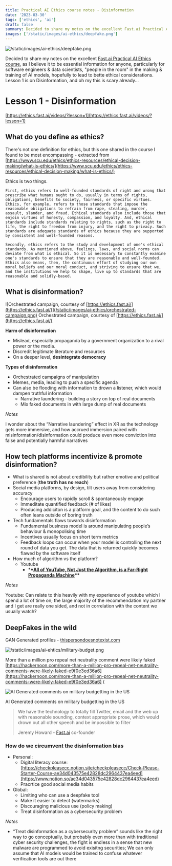 ```yaml
---
title: Practical AI Ethics course notes - Disinformation
date: '2023-03-30'
tags: ['ethics', 'ai']
draft: false
summary: Decided to share my notes on the excellent Fast.ai Practical AI Ethics course, as I believe it to be essential information for anyone, particularly for software engineers & data scientists, "people in the room" in the making & training of AI models, hopefully to lead to bette ethical considerations. Lesson 1 is on Disinformation, and oh my this is scary already...
images: ['/static/images/ai-ethics/deepfake.png']
---
```


![/static/images/ai-ethics/deepfake.png](/static/images/ai-ethics/deepfake.png)

Decided to share my notes on the excellent [Fast.ai Practical AI Ethics course](https://ethics.fast.ai), as I believe it to be essential information for anyone, particularly for software engineers & data scientists, "people in the room" in the making & training of AI models, hopefully to lead to bette ethical considerations. Lesson 1 is on Disinformation, and oh my this is scary already...

# Lesson 1 - Disinformation

[https://ethics.fast.ai/videos/?lesson=1](https://ethics.fast.ai/videos/?lesson=1)

## What do you define as ethics?

There's not one definition for ethics, but this one shared in the course I found to be most encompassing - extracted from [https://www.scu.edu/ethics/ethics-resources/ethical-decision-making/what-is-ethics/](https://www.scu.edu/ethics/ethics-resources/ethical-decision-making/what-is-ethics/)

<div class="rounded-lg bg-clip-padding p-4 pl-6 pr-6 bg-blue-700/[.09] border-4 border-blue-400">
  <p>
    Ethics is two things.

    First, ethics refers to well-founded standards of right and wrong that prescribe what humans ought to do, usually in terms of rights, obligations, benefits to society, fairness, or specific virtues. Ethics, for example, refers to those standards that impose the reasonable obligations to refrain from rape, stealing, murder, assault, slander, and fraud. Ethical standards also include those that enjoin virtues of honesty, compassion, and loyalty. And, ethical standards include standards relating to rights, such as the right to life, the right to freedom from injury, and the right to privacy. Such standards are adequate standards of ethics because they are supported by consistent and well-founded reasons.

    Secondly, ethics refers to the study and development of one's ethical standards. As mentioned above, feelings, laws, and social norms can deviate from what is ethical. So it is necessary to constantly examine one's standards to ensure that they are reasonable and well-founded. Ethics also means, then, the continuous effort of studying our own moral beliefs and our moral conduct, and striving to ensure that we, and the institutions we help to shape, live up to standards that are reasonable and solidly-based.

  </p>
</div>

## What is disinformation?

![Orchestrated campaign, courtesy of [https://ethics.fast.ai/](https://ethics.fast.ai/)](/static/images/ai-ethics/orchestrated-campaign.png)
Orchestrated campaign, courtesy of [https://ethics.fast.ai/](https://ethics.fast.ai/)

**Harm of disinformation**

- Mislead, especially propaganda by a government organization to a rival power or the media.
- Discredit legitimate literature and resources
- On a deeper level, **desintegrate democracy**

**Types of disinformation**

- Orchestrated campaigns of manipulation
- Memes, media, leading to push a specific agenda
- Can also be flooding with information to drown a listener, which would dampen truthful information
  - Narrative laundering - building a story on top of real documents
  - Mix faked documents in with large dump of real documents

_Notes_

I wonder about the “Narrative laundering” effect in XR as the technology gets more immersive, and how accrued immersion paired with misinformation/disinformation could produce even more conviction into false and potentially harmful narratives

## How tech platforms incentivize & promote disinformation?

- What is shared is not about credibility but rather emotive and political preference (**the truth has no reach**)
- Social media platforms, by design, tilt users away from considering accuracy
  - Encourage users to rapidly scroll & spontaneously engage
  - Immeditate quantified feedback (# of likes)
  - Producing addiciton is a platform goal, and the content to do such often leans outside of boring truth
- Tech fundamentals flaws towards disinformation
  - Fundamental business model is around manipulating people’s behaviour & monopolising time
  - Incentives usually focus on short term metrics
  - Feedback loops can occur when your model is controlling the next round of data you get. The data that is returned quickly becomes flawed by the software itself
- How much of algorithm vs the platform?
  - Youtube
    - \***\*[All of YouTube, Not Just the Algorithm, is a Far-Right Propaganda Machine](https://ffwd.medium.com/all-of-youtube-not-just-the-algorithm-is-a-far-right-propaganda-machine-29b07b12430)\*\***

_Notes_

Youtube: Can relate to this heavily with my experience of youtube which I spend a lot of time on;
the large majority of the recommendation my partner and I get are really one sided, and not in correlation with the content we usually watch?

## DeepFakes in the wild

GAN Generated profiles - [thispersondoesnotexist.com](http://thispersondoesnotexist.com)

![/static/images/ai-ehtics/military-budget.png](/static/images/ai-ethics/military-budget.png)

More than a million pro repeal net neutrality comment were likely faked [https://hackernoon.com/more-than-a-million-pro-repeal-net-neutrality-comments-were-likely-faked-e9f0e3ed36a6](https://hackernoon.com/more-than-a-million-pro-repeal-net-neutrality-comments-were-likely-faked-e9f0e3ed36a6) (

![AI Generated comments on military budgetting in the US ](/static/images/ai-ethics/bots.png)

AI Generated comments on military budgetting in the US

> We have the technology to totally fill Twitter, email and the web up with reasonable sounding, context appropriate prose, which would drown out all other speech and be impossible to filter
>
> Jeremy Howard - [Fast.ai](http://Fast.ai) co-founder

### How do we circumvent the disinformation bias

- Personal:
  - Digital literacy course: [https://checkpleasecc.notion.site/checkpleasecc/Check-Please-Starter-Course-ae34d043575e42828dc2964437ea4eed](https://www.notion.so/ae34d043575e42828dc2964437ea4eed)
  - Pracrtice good social media habits
- Global:
  - Limiting who can use a deepfake tool
  - Make it easier to detect (watermarks)
  - Discouraging malicious use (policy making)
  - Treat disinformation as a cybersecurity problem

_Notes_

- “Treat disinformation as a cybersecurity problem” sounds like the right way to go conceptually, but probably even more than with traditional cyber security challenges, the fight is endless in a sense that new malware are programmed to avoid exisitng securities; We can only assume that AI models would be trained to confuse whatever verification tools are out there
